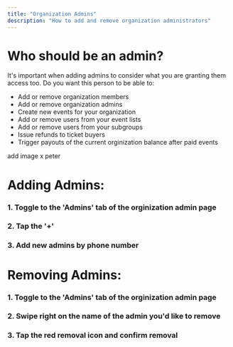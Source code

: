```yaml
---
title: "Organization Admins"
description: "How to add and remove organization administrators"
---
```

# Who should be an admin?
It's important when adding admins to consider what you are granting them access too. Do you want this person to be able to:
- Add or remove organization members
- Add or remove organization admins
- Create new events for your organization
- Add or remove users from your event lists
- Add or remove users from your subgroups
- Issue refunds to ticket buyers
- Trigger payouts of the current orginization balance after paid events

add image x peter
#
# Adding Admins:
### 1. Toggle to the 'Admins' tab of the orginization admin page
### 2. Tap the '+'
### 3. Add new admins by phone number

#
# Removing Admins:
### 1. Toggle to the 'Admins' tab of the orginization admin page
### 2. Swipe right on the name of the admin you'd like to remove
### 3. Tap the red removal icon and confirm removal 